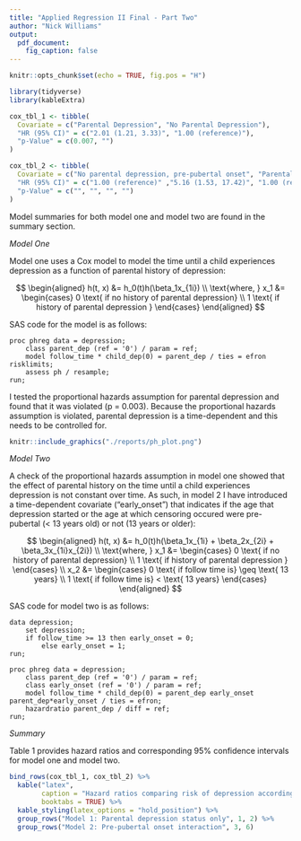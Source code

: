 ```yaml
---
title: "Applied Regression II Final - Part Two"
author: "Nick Williams"
output: 
  pdf_document:
    fig_caption: false
---
```


```r
knitr::opts_chunk$set(echo = TRUE, fig.pos = "H")

library(tidyverse)
library(kableExtra)
```

```r

cox_tbl_1 <- tibble(
  Covariate = c("Parental Depression", "No Parental Depression"), 
  "HR (95% CI)" = c("2.01 (1.21, 3.33)", "1.00 (reference)"), 
  "p-Value" = c(0.007, "")
)

cox_tbl_2 <- tibble(
  Covariate = c("No parental depression, pre-pubertal onset", "Parental depression, pre-pubertal onset", "No parental depression, not pre-pubertal onset", "Parental depression, not pre-pubertal onset"), 
  "HR (95% CI)" = c("1.00 (reference)" ,"5.16 (1.53, 17.42)", "1.00 (reference)", "1.32 (0.73, 2.38)"), 
  "p-Value" = c("", "", "", "")
)
```

Model summaries for both model one and model two are found in the summary section. 

*Model One*

Model one uses a Cox model to model the time until a child experiences depression as a function of parental history of depression:

$$
\begin{aligned}
  h(t, x) &= h_0(t)h(\beta_1x_{1i}) \\
  \text{where, } x_1 &= 
    \begin{cases}
    0 \text{ if no history of parental depression} \\
    1 \text{ if history of parental depression }
    \end{cases}
\end{aligned}
$$

SAS code for the model is as follows: 

```{}
proc phreg data = depression;
	class parent_dep (ref = '0') / param = ref;
	model follow_time * child_dep(0) = parent_dep / ties = efron risklimits; 
	assess ph / resample; 
run; 
```

I tested the proportional hazards assumption for parental depression and found that it was violated (p = 0.003). Because the proportional hazards assumption is violated, parental depression is a time-dependent and this needs to be controlled for.

```r
knitr::include_graphics("./reports/ph_plot.png")
```

*Model Two*

A check of the proportional hazards assumption in model one showed that the effect of parental history on the time until a child experiences depression is not constant over time. As such, in model 2 I have introduced a time-dependent covariate ("early_onset") that indicates if the age that depression started or the age at which censoring occured were pre-pubertal (< 13 years old) or not (13 years or older): 

$$
\begin{aligned}
  h(t, x) &= h_0(t)h(\beta_1x_{1i} + \beta_2x_{2i} + \beta_3x_{1i}x_{2i}) \\
  \text{where, } x_1 &= 
    \begin{cases}
    0 \text{ if no history of parental depression} \\
    1 \text{ if history of parental depression }
    \end{cases} \\ x_2 &= 
    \begin{cases}
    0 \text{ if follow time is} \geq \text{ 13 years} \\
    1 \text{ if follow time is} < \text{ 13 years}
    \end{cases}
\end{aligned}
$$

SAS code for model two is as follows:

```{}
data depression; 
	set depression; 
	if follow_time >= 13 then early_onset = 0; 
		else early_onset = 1; 
run; 

proc phreg data = depression; 
	class parent_dep (ref = '0') / param = ref;
	class early_onset (ref = '0') / param = ref;
	model follow_time * child_dep(0) = parent_dep early_onset parent_dep*early_onset / ties = efron;
	hazardratio parent_dep / diff = ref;
run; 
```

*Summary*

Table 1 provides hazard ratios and corresponding 95% confidence intervals for model one and model two. 

```r
bind_rows(cox_tbl_1, cox_tbl_2) %>%
  kable("latex", 
        caption = "Hazard ratios comparing risk of depression according to parental depression history",
        booktabs = TRUE) %>% 
  kable_styling(latex_options = "hold_position") %>% 
  group_rows("Model 1: Parental depression status only", 1, 2) %>% 
  group_rows("Model 2: Pre-pubertal onset interaction", 3, 6)
```

